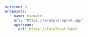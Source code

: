 ```yaml
version: 3
endpoints:
  - name: example
    url: "https://example.ngrok.app"
    upstream:
      url: https://localhost:8443
```
